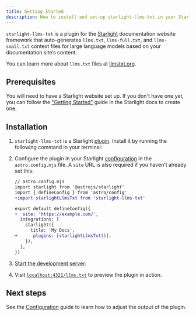 ```yaml
---
title: Getting Started
description: How to install and set-up starlight-llms-txt in your Starlight docs site
---
```


`starlight-llms-txt` is a plugin for the [Starlight](https://starlight.astro.build/) documentation website framework that auto-generates `llms.txt`, `llms-full.txt`, and `llms-small.txt` context files for large language models based on your documentation site’s content.

You can learn more about `llms.txt` files at [llmstxt.org](https://llmstxt.org/).

## Prerequisites

You will need to have a Starlight website set up.
If you don't have one yet, you can follow the ["Getting Started"](https://starlight.astro.build/getting-started) guide in the Starlight docs to create one.

## Installation


<Steps>

1. `starlight-llms-txt` is a Starlight [plugin](https://starlight.astro.build/reference/plugins/). Install it by running the following command in your terminal:

   <PackageManagers pkg="starlight-llms-txt" />

2. Configure the plugin in your Starlight [configuration](https://starlight.astro.build/reference/configuration/#plugins) in the `astro.config.mjs` file. A `site` URL is also required if you haven’t already set this:

   ```diff lang="js"
   // astro.config.mjs
   import starlight from '@astrojs/starlight'
   import { defineConfig } from 'astro/config'
   +import starlightLlmsTxt from 'starlight-llms-txt'

   export default defineConfig({
   +  site: 'https://example.com/',
     integrations: [
       starlight({
         title: 'My Docs',
   +      plugins: [starlightLlmsTxt()],
       }),
     ],
   })
   ```

3. [Start the development server](https://starlight.astro.build/getting-started/#start-the-development-server):

   <PackageManagers type="run" args="dev" />

4. Visit [`localhost:4321/llms.txt`](http://localhost:4321/llms.txt) to preview the plugin in action.

</Steps>

## Next steps

See the [Configuration](/starlight-llms-txt/configuration/) guide to learn how to adjust the output of the plugin.
